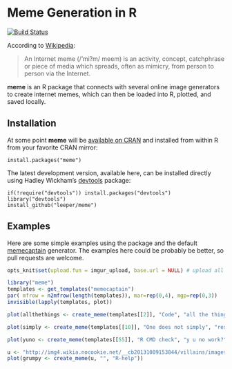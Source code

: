 # Meme Generation in R

[![Build Status](https://travis-ci.org/leeper/meme.png?branch=master)](https://travis-ci.org/leeper/meme)

According to [Wikipedia](http://en.wikipedia.org/wiki/Internet_meme):

>An Internet meme (/'mi?m/ meem) is an activity, concept, catchphrase or piece of media which spreads, often as mimicry, from person to person via the Internet.

**meme** is an R package that connects with several online image generators to create internet memes, which can then be loaded into R, plotted, and saved locally.

## Installation ##

At some point **meme** will be [available on CRAN](http://cran.r-project.org/web/packages/meme/index.html) and installed from within R from your favorite CRAN mirror:

```
install.packages("meme")
```

The latest development version, available here, can be installed directly using Hadley Wickham's [devtools](http://cran.r-project.org/web/packages/devtools/index.html) package:

```
if(!require("devtools")) install.packages("devtools")
library("devtools")
install_github("leeper/meme")
```

## Examples ##

Here are some simple examples using the package and the default [memecaptain](http://memecaptain.com/) generator. The examples here could be probably be better, so pull requests are welcome.

```r
opts_knit$set(upload.fun = imgur_upload, base.url = NULL) # upload all images to imgur.com
````

```r
library("meme")
templates <- get_templates("memecaptain")
par( mfrow = n2mfrow(length(templates)), mar=rep(0,4), mgp=rep(0,3))
invisible(lapply(templates, plot))
```

```r
plot(allthethings <- create_meme(templates[[2]], "Code", "all the things!"))
```

```r
plot(simply <- create_meme(templates[[10]], "One does not simply", "reshape data from wide to long"))
```

```r
plot(yuno <- create_meme(templates[[55]], "R CMD check", "y u no work?"))
```

```r
u <- "http://img4.wikia.nocookie.net/__cb20131009153844/villains/images/f/f6/Grumpy_Cat.jpg"
plot(grumpy <- create_meme(u, "", "R-help"))
```

